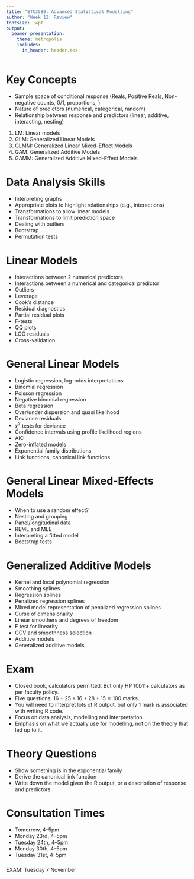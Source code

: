 ```yaml
---
title: "ETC3580: Advanced Statistical Modelling"
author: "Week 12: Review"
fontsize: 14pt
output:
  beamer_presentation:
    theme: metropolis
    includes:
      in_header: header.tex
---
```


# Key Concepts

\fontsize{13}{15}\sf

 * Sample space of conditional response (Reals, Positive Reals, Non-negative counts, 0/1, proportions, \dots)
 * Nature of predictors (numerical, categorical, random)
 * Relationship between response and predictors (linear, additive, interacting, nesting)

 1. LM: Linear models
 2. GLM: Generalized Linear Models
 3. GLMM: Generalized Linear Mixed-Effect Models
 4. GAM: Generalized Additive Models
 5. GAMM: Generalized Additive Mixed-Effect Models

# Data Analysis Skills

 * Interpreting graphs
 * Appropriate plots to highlight relationships (e.g., interactions)
 * Transformations to allow linear models
 * Transformations to limit prediction space
 * Dealing with outliers
 * Bootstrap
 * Permutation tests

# Linear Models

\fontsize{13}{15}\sf

 * Interactions between 2 numerical predictors
 * Interactions between a numerical and categorical predictor
 * Outliers
 * Leverage
 * Cook's distance
 * Residual diagnostics
 * Partial residual plots
 * F-tests
 * QQ plots
 * LOO residuals
 * Cross-validation

# General Linear Models

\fontsize{13}{15}\sf

 * Logistic regression, log-odds interpretations
 * Binomial regression
 * Poisson regression
 * Negative binomial regression
 * Beta regression
 * Over/under dispersion and quasi likelihood
 * Deviance residuals
 * $\chi^2$ tests for deviance
 * Confidence intervals using profile likelihood regions
 * AIC
 * Zero-inflated models
 * Exponential family distributions
 * Link functions, canonical link functions

# General Linear Mixed-Effects Models

 * When to use a random effect?
 * Nesting and grouping
 * Panel/longitudinal data
 * REML and MLE
 * Interpreting a fitted model
 * Bootstrap tests

# Generalized Additive Models

\fontsize{13}{15}\sf

 * Kernel and local polynomial regression
 * Smoothing splines
 * Regression splines
 * Penalized regression splines
 * Mixed model representation of penalized regression splines
 * Curse of dimensionality
 * Linear smoothers and degrees of freedom
 * F test for linearity
 * GCV and smoothness selection
 * Additive models
 * Generalized additive models

# Exam

* Closed book, calculators permitted. But only HP 10b11+ calculators as per faculty policy. 
* Five questions: $16+25+16+28+ 15 = 100$ marks.
* You will need to interpret lots of R output, but only 1 mark is associated with writing R code.
* Focus on data analysis, modelling and interpretation.
* Emphasis on what we actually use for modelling, not on the theory that led up to it.

# Theory Questions

 * Show something is in the exponential family
 * Derive the canonical link function
 * Write down the model given the R output, or a description of response and predictors.
 
# Consultation Times

 * Tomorrow, 4--5pm
 * Monday 23rd, 4--5pm
 * Tuesday 24th, 4--5pm
 * Monday 30th, 4--5pm
 * Tuesday 31st, 4--5pm

###
EXAM: Tuesday 7 November
